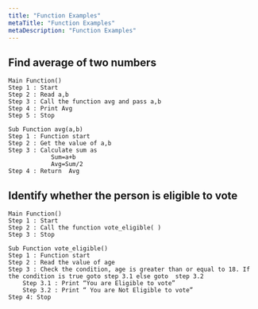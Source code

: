 ```yaml
---
title: "Function Examples"
metaTitle: "Function Examples"
metaDescription: "Function Examples"
---
```


## Find average of two numbers
```
Main Function()
Step 1 : Start
Step 2 : Read a,b
Step 3 : Call the function avg and pass a,b
Step 4 : Print Avg
Step 5 : Stop 

Sub Function avg(a,b)
Step 1 : Function start
Step 2 : Get the value of a,b
Step 3 : Calculate sum as 
  	        Sum=a+b
	        Avg=Sum/2
Step 4 : Return  Avg
```

## Identify whether the person is eligible to vote
```
Main Function()
Step 1 : Start
Step 2 : Call the function vote_eligible( )
Step 3 : Stop 

Sub Function vote_eligible()
Step 1 : Function start
Step 2 : Read the value of age
Step 3 : Check the condition, age is greater than or equal to 18. If the condition is true goto step 3.1 else goto  step 3.2
    Step 3.1 : Print “You are Eligible to vote”
    Step 3.2 : Print “ You are Not Eligible to vote”
Step 4: Stop
```
